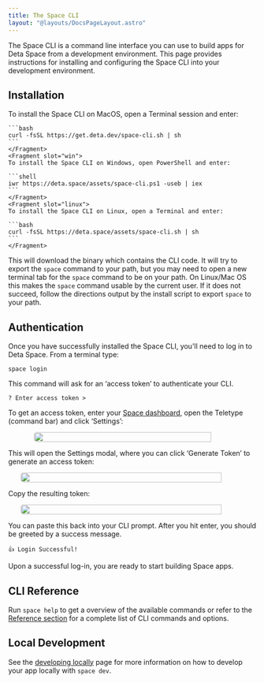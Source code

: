 ```yaml
---
title: The Space CLI
layout: "@layouts/DocsPageLayout.astro"
---
```



The Space CLI is a command line interface you can use to build apps for Deta Space from a development environment. This page provides instructions for installing and configuring the Space CLI into your development environment.

## Installation

<OSTabs>
    <Fragment slot="mac">
    To install the Space CLI on MacOS, open a Terminal session and enter:

    ```bash
    curl -fsSL https://get.deta.dev/space-cli.sh | sh
    ```
    </Fragment>
    <Fragment slot="win">
    To install the Space CLI on Windows, open PowerShell and enter:

    ```shell
    iwr https://deta.space/assets/space-cli.ps1 -useb | iex
    ```
    </Fragment>
    <Fragment slot="linux">
    To install the Space CLI on Linux, open a Terminal and enter:

    ```bash
    curl -fsSL https://deta.space/assets/space-cli.sh | sh
    ```
    </Fragment>
</OSTabs>

This will download the binary which contains the CLI code. It will try to export the `space` command to your path, but you may need to open a new terminal tab for the `space` command to be on your path. On Linux/Mac OS this makes the `space` command usable by the current user. <!--NOT for Linux/Mac OS X: making the `space` command globally usable on your machine.--> If it does not succeed, follow the directions output by the install script to export `space` to your path.

## Authentication

Once you have successfully installed the Space CLI, you'll need to log in to Deta Space.
From a terminal type:

```shell
space login
```

This command will ask for an ‘access token’ to authenticate your CLI.

```shell
? Enter access token >
```

To get an access token, enter your [Space dashboard](https://deta.space/), open the Teletype (command bar) and click ‘Settings’:

<div style="display:flex; justify-content: center;"><img style="border-radius: 5px; width: 90%;max-width:400px;" src="/docs_assets/build/cli-1.png"/> </div>

This will open the Settings modal, where you can click ‘Generate Token’ to generate an access token:

<div style="display:flex; justify-content: center;"><img style="border-radius: 5px; width: 90%; max-width:500px;" src="/docs_assets/build/cli-2.png"/> </div>

Copy the resulting token:

<div style="display:flex; justify-content: center;"><img style="border-radius: 5px; width: 90%; max-width:500px;" src="/docs_assets/build/cli-3.png"/> </div>

You can paste this back into your CLI prompt. After you hit enter, you should be greeted by a success message.

```shell
👍 Login Successful!
```

Upon a successful log-in, you are ready to start building Space apps.

## CLI Reference

Run `space help` to get a overview of the available commands or refer to the [Reference section](/docs/en/build/reference/cli) for a complete list of CLI commands and options.

## Local Development

See the [developing locally](/docs/en/build/fundamentals/development/local-development) page for more information on how to develop your app locally with `space dev`.